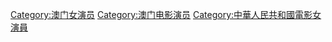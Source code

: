 [[Category:澳门女演员|Category:澳门女演员]]
[[Category:澳门电影演员|Category:澳门电影演员]]
[[Category:中華人民共和國電影女演員|Category:中華人民共和國電影女演員]]